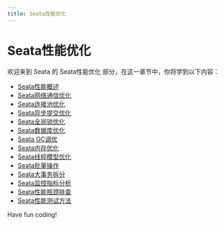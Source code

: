 ```yaml
---
title: Seata性能优化
---
```


# Seata性能优化

欢迎来到 Seata 的 Seata性能优化 部分，在这一章节中，你将学到以下内容：

- [Seata性能概述](./0-seata-performance-overview.mdx)
- [Seata网络通信优化](./1-seata-network-communication-optimization.mdx)
- [Seata连接池优化](./2-seata-connection-pool-optimization.mdx)
- [Seata异步提交优化](./3-seata-asynchronous-submission-optimization.mdx)
- [Seata全局锁优化](./4-seata-global-lock-optimization.mdx)
- [Seata数据库优化](./5-seata-database-optimization.mdx)
- [Seata GC调优](./6-seata-gc-tuning.mdx)
- [Seata内存优化](./7-seata-memory-optimization.mdx)
- [Seata线程模型优化](./8-seata-thread-model-optimization.mdx)
- [Seata批量操作](./9-seata-bulk-action.mdx)
- [Seata大事务拆分](./10-seata-big-transaction-split.mdx)
- [Seata监控指标分析](./11-seata-monitoring-metrics-analysis.mdx)
- [Seata性能瓶颈排查](./12-seata-performance-bottleneck-troubleshooting.mdx)
- [Seata性能测试方法](./13-seata-performance-test-method.mdx)

Have fun coding!